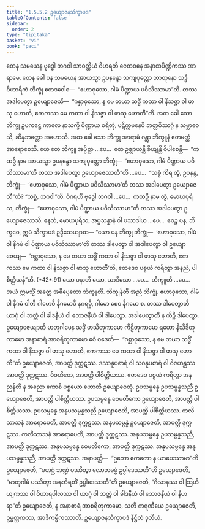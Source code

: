 ```yaml
---
title: "1.5.5.2 ဥယျောဇနသိက္ခာပဒ"
tableOfContents: false
sidebar:
  order: 2
type: "tipitaka"
basket: "vi"
book: "paci"
---
```



<DynamicBreadcrumb />

<Division number="274" book="paci" e="ch" v="2" p="124">

<Paragraph number="880" book="paci">
တေန သမယေန ဗုဒ္ဓေါ ဘဂဝါ သာဝတ္ထိယံ ဝိဟရတိ ဇေတဝနေ အနာထပိဏ္ဍိကဿ အာရာမေ. တေန ခေါ ပန သမယေန အာယသ္မာ ဥပနန္ဒော သကျပုတ္တော ဘာတုနော သဒ္ဓိဝိဟာရိကံ ဘိက္ခုံ ဧတဒဝေါစ—  “ဧဟာဝုသော, ဂါမံ ပိဏ္ဍာယ ပဝိသိဿာမာ”တိ. တဿ အဒါပေတွာ ဥယျောဇေသိ—  “ဂစ္ဆာဝုသော, န မေ တယာ သဒ္ဓိံ ကထာ ဝါ နိသဇ္ဇာ ဝါ ဖာသု ဟောတိ, ဧကကဿ မေ ကထာ ဝါ နိသဇ္ဇာ ဝါ ဖာသု ဟောတီ”တိ. အထ ခေါ သော ဘိက္ခု ဥပကဋ္ဌေ ကာလေ နာသက္ခိ ပိဏ္ဍာယ စရိတုံ, ပဋိက္ကမနေပိ ဘတ္တဝိဿဂ္ဂံ န သမ္ဘာဝေသိ, ဆိန္နဘတ္တော အဟောသိ.
</Paragraph>

<Paragraph number="881" book="paci">
အထ ခေါ သော ဘိက္ခု အာရာမံ ဂန္တွာ ဘိက္ခူနံ ဧတမတ္ထံ အာရောစေသိ. ယေ တေ ဘိက္ခူ အပ္ပိစ္ဆာ …ပေ…  တေ ဥဇ္ဈာယန္တိ ခိယျန္တိ ဝိပါစေန္တိ—  “ကထဉှိ နာမ အာယသ္မာ ဥပနန္ဒော သကျပုတ္တော ဘိက္ခုံ—  ‘ဧဟာဝုသော, ဂါမံ ပိဏ္ဍာယ ပဝိသိဿာမာ’တိ တဿ အဒါပေတွာ ဥယျောဇေဿတီ”တိ …ပေ…  “သစ္စံ ကိရ တွံ, ဥပနန္ဒ, ဘိက္ခုံ—  ‘ဧဟာဝုသော, ဂါမံ ပိဏ္ဍာယ ပဝိသိဿာမာ’တိ တဿ အဒါပေတွာ ဥယျောဇေသီ”တိ? “သစ္စံ, ဘဂဝါ”တိ. ဝိဂရဟိ ဗုဒ္ဓေါ ဘဂဝါ …ပေ…  ကထဉှိ နာမ တွံ, မောဃပုရိသ, ဘိက္ခုံ—  “ဧဟာဝုသော, ဂါမံ ပိဏ္ဍာယ ပဝိသိဿာမာ”တိ တဿ အဒါပေတွာ ဥယျောဇေဿသိ. နေတံ, မောဃပုရိသ, အပ္ပသန္နာနံ ဝါ ပသာဒါယ …ပေ…  ဧဝဉ္စ ပန, ဘိက္ခဝေ, ဣမံ သိက္ခာပဒံ ဥဒ္ဒိသေယျာထ—
</Paragraph>

</Division>
<Division number="275" book="paci" e="ch" v="2" p="125">

<Paragraph number="882" book="paci">
<Emphasis>“ယော ပန ဘိက္ခု ဘိက္ခုံ—  ‘ဧဟာဝုသော, ဂါမံ ဝါ နိဂမံ ဝါ ပိဏ္ဍာယ ပဝိသိဿာမာ’တိ တဿ ဒါပေတွာ ဝါ အဒါပေတွာ ဝါ ဥယျောဇေယျ—  ‘ဂစ္ဆာဝုသော, န မေ တယာ သဒ္ဓိံ ကထာ ဝါ နိသဇ္ဇာ ဝါ ဖာသု ဟောတိ, ဧကကဿ မေ ကထာ ဝါ နိသဇ္ဇာ ဝါ ဖာသု ဟောတီ’တိ, ဧတဒေဝ ပစ္စယံ ကရိတွာ အနညံ, ပါစိတ္တိယန်”</Emphasis>တိ. (*42*:<Emphasis>91</Emphasis>)
</Paragraph>

</Division>
<Division number="276" book="paci" e="ch" v="2" p="125">

<Paragraph number="883" book="paci">
<Emphasis>ယော ပနာ</Emphasis>တိ ယော, ယာဒိသော …ပေ…  <Emphasis>ဘိက္ခူ</Emphasis>တိ …ပေ…  အယံ ဣမသ္မိံ အတ္ထေ အဓိပ္ပေတော ဘိက္ခူတိ.
</Paragraph>

<Paragraph number="884" book="paci">
<Emphasis>ဘိက္ခုန်</Emphasis>တိ အညံ ဘိက္ခုံ.
</Paragraph>

<Paragraph number="885" book="paci">
<Emphasis>ဧဟာဝုသော, ဂါမံ ဝါ နိဂမံ ဝါ</Emphasis>တိ ဂါမောပိ နိဂမောပိ နဂရမ္ပိ, ဂါမော စေဝ နိဂမော စ.
</Paragraph>

<Paragraph number="886" book="paci">
<Emphasis>တဿ ဒါပေတွာ</Emphasis>တိ ယာဂုံ ဝါ ဘတ္တံ ဝါ ခါဒနီယံ ဝါ ဘောဇနီယံ ဝါ ဒါပေတွာ.
</Paragraph>

<Paragraph number="887" book="paci">
<Emphasis>အဒါပေတွာ</Emphasis>တိ န ကိဉ္စိ ဒါပေတွာ.
</Paragraph>

<Paragraph number="888" book="paci">
<Emphasis>ဥယျောဇေယျာ</Emphasis>တိ မာတုဂါမေန သဒ္ဓိံ ဟသိတုကာမော ကီဠိတုကာမော ရဟော နိသီဒိတုကာမော အနာစာရံ အာစရိတုကာမော ဧဝံ ဝဒေတိ—  “ဂစ္ဆာဝုသော, န မေ တယာ သဒ္ဓိံ ကထာ ဝါ နိသဇ္ဇာ ဝါ ဖာသု ဟောတိ, ဧကကဿ မေ ကထာ ဝါ နိသဇ္ဇာ ဝါ ဖာသု ဟောတီ”တိ ဥယျောဇေတိ, အာပတ္တိ ဒုက္ကဋဿ. ဒဿနူပစာရံ ဝါ သဝနူပစာရံ ဝါ ဝိဇဟန္တဿ အာပတ္တိ ဒုက္ကဋဿ. ဝိဇဟိတေ, အာပတ္တိ ပါစိတ္တိယဿ.
</Paragraph>

<Paragraph number="889" book="paci">
<Emphasis>ဧတဒေဝ ပစ္စယံ ကရိတွာ အနညန်</Emphasis>တိ န အညော ကောစိ ပစ္စယော ဟောတိ ဥယျောဇေတုံ.
</Paragraph>

</Division>
<Division number="277" book="paci" e="ch" v="2" p="126">

<Paragraph number="890" book="paci">
ဥပသမ္ပန္နေ ဥပသမ္ပန္နသညီ ဥယျောဇေတိ, အာပတ္တိ ပါစိတ္တိယဿ. ဥပသမ္ပန္နေ ဝေမတိကော ဥယျောဇေတိ, အာပတ္တိ ပါစိတ္တိယဿ. ဥပသမ္ပန္နေ အနုပသမ္ပန္နသညီ ဥယျောဇေတိ, အာပတ္တိ ပါစိတ္တိယဿ.
</Paragraph>

<Paragraph number="891" book="paci">
ကလိသာသနံ အာရောပေတိ, အာပတ္တိ ဒုက္ကဋဿ. အနုပသမ္ပန္နံ ဥယျောဇေတိ, အာပတ္တိ ဒုက္ကဋဿ. ကလိသာသနံ အာရောပေတိ, အာပတ္တိ ဒုက္ကဋဿ. အနုပသမ္ပန္နေ ဥပသမ္ပန္နသညီ, အာပတ္တိ ဒုက္ကဋဿ. အနုပသမ္ပန္နေ ဝေမတိကော, အာပတ္တိ ဒုက္ကဋဿ. အနုပသမ္ပန္နေ အနုပသမ္ပန္နသညီ, အာပတ္တိ ဒုက္ကဋဿ.
</Paragraph>

</Division>
<Division number="278" book="paci" e="ch" v="2" p="126">

<Paragraph number="892" book="paci">
အနာပတ္တိ—  “ဥဘော ဧကတော န ယာပေဿာမာ”တိ ဥယျောဇေတိ, “မဟဂ္ဃံ ဘဏ္ဍံ ပဿိတွာ လောဘဓမ္မံ ဥပ္ပါဒေဿတီ”တိ ဥယျောဇေတိ, “မာတုဂါမံ ပဿိတွာ အနဘိရတိံ ဥပ္ပါဒေဿတီ”တိ ဥယျောဇေတိ, “ဂိလာနဿ ဝါ ဩဟိယျကဿ ဝါ ဝိဟာရပါလဿ ဝါ ယာဂုံ ဝါ ဘတ္တံ ဝါ ခါဒနီယံ ဝါ ဘောဇနီယံ ဝါ နီဟရာ”တိ ဥယျောဇေတိ, န အနာစာရံ အာစရိတုကာမော, သတိ ကရဏီယေ ဥယျောဇေတိ, ဥမ္မတ္တကဿ, အာဒိကမ္မိကဿာတိ.

</Paragraph>
</Division>

<Paragraph number="893" type="center" book="paci">
ဥယျောဇနသိက္ခာပဒံ နိဋ္ဌိတံ ဒုတိယံ.
</Paragraph>